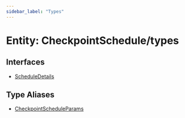 ```yaml
---
sidebar_label: "Types"
---
```


# Entity: CheckpointSchedule/types

## Interfaces

- [ScheduleDetails](interfaces/ScheduleDetails.mdx)

## Type Aliases

- [CheckpointScheduleParams](type-aliases/CheckpointScheduleParams.mdx)
